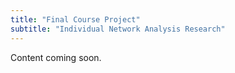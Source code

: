 ```yaml
---
title: "Final Course Project"
subtitle: "Individual Network Analysis Research"
---
```



::: {.callout-note}
Content coming soon.

:::

